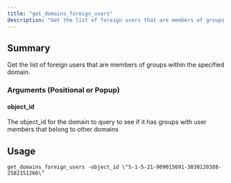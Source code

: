 ```yaml
---
title: "get_domains_foreign_users"
description: "Get the list of foreign users that are members of groups within the specified domain."
---
```


## Summary

Get the list of foreign users that are members of groups within the specified domain.

### Arguments (Positional or Popup)


#### object_id
The object_id for the domain to query to see if it has groups with user members that belong to other domains

## Usage
```
get_domains_foreign_users -object_id \"S-1-5-21-909015691-3030120388-2582151266\"
```